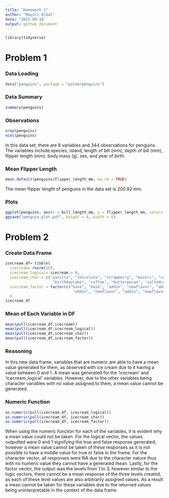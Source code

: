 ```yaml
---
title: "Homework 1"
author: "Mayuri Albal"
date: "2022-09-18"
output: github_document
---
```

```r
library(tidyverse)
```
# Problem 1
### Data Loading
```r
data("penguins", package = "palmerpenguins")
```

### Data Summary
```r
summary(penguins)
```

### Observations
```r
nrow(penguins)
ncol(penguins)
```
In this data set, there are 8 variables  and 344 observations for penguins. 
The variables include:species, island, length of bill (mm), depth of bill (mm),
flipper length (mm), body mass (g), sex, and year of birth. 

### Mean Flipper Length
```r
mean.default(penguins$flipper_length_mm, na.rm = TRUE)
```
The mean flipper length of penguins in the data set is 200.92 mm.

### Plots
```r
ggplot(penguins, aes(x = bill_length_mm, y = flipper_length_mm, color= species))+    geom_point(na.rm = TRUE)
ggsave("penguin_plot.pdf", height = 4, width = 6)
```

# Problem 2

### Create Data Frame
```r
icecream_df= tibble(
  icecream= rnorm(10),
  icecream_logical= icecream > 0,
  icecream_char = c("vanilla", "chocolate", "strawberry", "mintcc", "cookiescream", "rockyroad", 
                     "birthdaycake", "coffee", "butterpecan", "saltedcaramel"),
  icecream_factor = factor(c("base", "base", "addin", "newflavor", "addin", "addin",
                              "addin", "newflavor", "addin", "newflavor"))
  )
icecream_df
```
### Mean of Each Variable in DF
```r
mean(pull(icecream_df,icecream))
mean(pull(icecream_df,icecream_logical))
mean(pull(icecream_df,icecream_char))
mean(pull(icecream_df,icecream_factor))
```
### Reasoning
In this new data frame, variables that are numeric are able to have a mean value generated
for them, as observed with ice cream due to it having a value between 0 and 1. A mean was generated for the 'icecream' and 'icecream_logical' variables. However, due to the other variables being character variables with no value assigned to them, a mean
value cannot be generated.

### Numeric Function
```r
as.numeric(pull(icecream_df, icecream_logical))
as.numeric(pull(icecream_df, icecream_char))
as.numeric(pull(icecream_df, icecream_factor))
```
When using the numeric function for each of the variables, it is evident why a mean
value could not be taken. For the logical vector, the values outputted were 0 and 1 
signifying the true and false response generated, however a mean value cannot be taken 
of these responses as it is not possible to have a middle value for true or false in
the frame. For the character vector, all responses were NA due to the character nature 
thus with no numeric value they cannot have a generated mean. Lastly, for the factor
vector, the output was the levels from 1 to 3, however similar to the logic vectors, there
cannot be a mean response of the three levels created, as each of these level values
are also arbitrarily assigned values. As a result a mean cannot be taken for these variables
due to the returned values being uninterpretable in the context of the data frame.